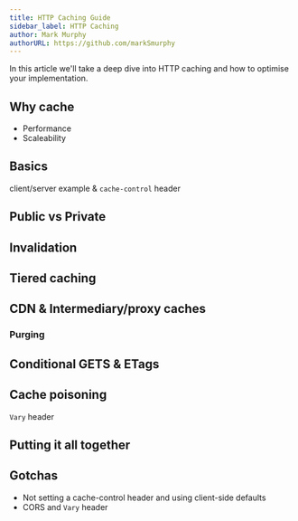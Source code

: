 ```yaml
---
title: HTTP Caching Guide
sidebar_label: HTTP Caching
author: Mark Murphy
authorURL: https://github.com/markSmurphy
---
```



In this article we'll take a deep dive into HTTP caching and how to optimise your implementation.

## Why cache

* Performance
* Scaleability

## Basics
client/server example & `cache-control` header

## Public vs Private

## Invalidation

## Tiered caching

## CDN & Intermediary/proxy caches

### Purging

## Conditional GETS & ETags

## Cache poisoning
`Vary` header

## Putting it all together

## Gotchas

* Not setting a cache-control header and using client-side defaults
* CORS and `Vary` header
